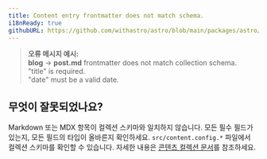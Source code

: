 ```yaml
---
title: Content entry frontmatter does not match schema.
i18nReady: true
githubURL: https://github.com/withastro/astro/blob/main/packages/astro/src/core/errors/errors-data.ts
---
```


> **오류 메시지 예시:**<br/>
**blog** → **post.md** frontmatter does not match collection schema.<br/>
"title" is required.<br/>
"date" must be a valid date.

## 무엇이 잘못되었나요?

Markdown 또는 MDX 항목이 컬렉션 스키마와 일치하지 않습니다.
모든 필수 필드가 있는지, 모든 필드의 타입이 올바른지 확인하세요.
`src/content.config.*` 파일에서 컬렉션 스키마를 확인할 수 있습니다.
자세한 내용은 [콘텐츠 컬렉션 문서](/ko/guides/content-collections/)를 참조하세요.

